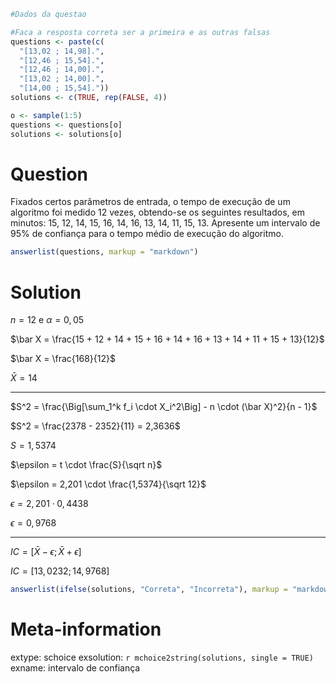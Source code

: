 ```r
#Dados da questao

#Faca a resposta correta ser a primeira e as outras falsas
questions <- paste(c(
  "[13,02 ; 14,98].",
  "[12,46 ; 15,54].",
  "[12,46 ; 14,00].",
  "[13,02 ; 14,00].",
  "[14,00 ; 15,54]."))
solutions <- c(TRUE, rep(FALSE, 4))

o <- sample(1:5)
questions <- questions[o]
solutions <- solutions[o]
```

Question
========
Fixados certos parâmetros de entrada, o tempo de execução de um algoritmo foi medido 12 vezes, obtendo-se os seguintes resultados, em minutos: 15, 12, 14, 15, 16, 14, 16, 13, 14, 11, 15, 13. Apresente um intervalo de 95% de confiança para o tempo médio de execução do algoritmo.

```r
answerlist(questions, markup = "markdown")
```

Solution
========
$n = 12$ e $\alpha = 0,05$

$\bar X = \frac{15 + 12 + 14 + 15 + 16 + 14 + 16 + 13 + 14 + 11 + 15 + 13}{12}$

$\bar X = \frac{168}{12}$

$\bar X = 14$

-------------------------------

$S^2 = \frac{\Big[\sum_1^k f_i \cdot X_i^2\Big] - n \cdot (\bar X)^2}{n - 1}$

$S^2 = \frac{2378 - 2352}{11} = 2,3636$

$S = 1,5374$

$\epsilon = t \cdot \frac{S}{\sqrt n}$

$\epsilon = 2,201 \cdot \frac{1,5374}{\sqrt 12}$

$\epsilon = 2,201 \cdot 0,4438$

$\epsilon = 0,9768$

-------------------------------

$IC = [\bar X - \epsilon; \bar X + \epsilon]$

$IC = [13,0232 ; 14,9768]$

```r
answerlist(ifelse(solutions, "Correta", "Incorreta"), markup = "markdown")
```

Meta-information
================
extype: schoice
exsolution: `r mchoice2string(solutions, single = TRUE)`
exname: intervalo de confiança